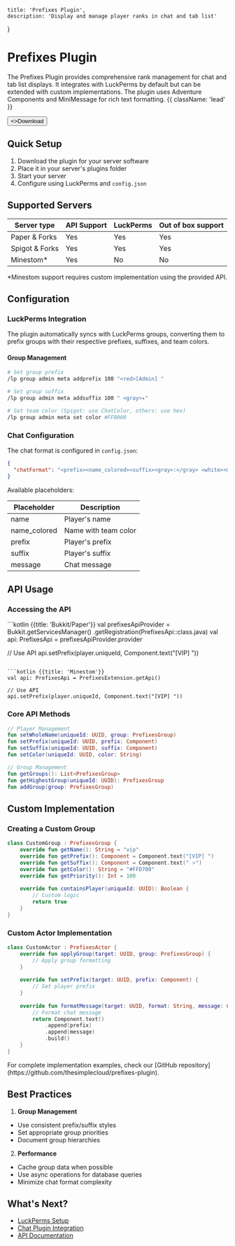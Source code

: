 
    title: 'Prefixes Plugin',
    description: 'Display and manage player ranks in chat and tab list'
}

# Prefixes Plugin

The Prefixes Plugin provides comprehensive rank management for chat and tab list displays. It integrates with LuckPerms by default but can be extended with custom implementations. The plugin uses Adventure Components and MiniMessage for rich text formatting. {{ className: 'lead' }}

<Button href="https://github.com/theSimpleCloud/prefixes-plugin/releases" arrow="right">
    <>Download</>
</Button>

## Quick Setup

1. Download the plugin for your server software
2. Place it in your server's plugins folder
3. Start your server
4. Configure using LuckPerms and `config.json`

## Supported Servers

| Server type      | API Support | LuckPerms | Out of box support |
|------------------|-------------|-----------|-------------------|
| Paper & Forks    | Yes         | Yes       | Yes               |
| Spigot & Forks   | Yes         | Yes       | Yes               |
| Minestom*        | Yes         | No        | No                |

<Note>
    *Minestom support requires custom implementation using the provided API.
</Note>

## Configuration

### LuckPerms Integration

The plugin automatically syncs with LuckPerms groups, converting them to prefix groups with their respective prefixes, suffixes, and team colors.

#### Group Management
```bash
# Set group prefix
/lp group admin meta addprefix 100 "<red>[Admin] "

# Set group suffix
/lp group admin meta addsuffix 100 " <gray>✦"

# Set team color (Spigot: use ChatColor, others: use hex)
/lp group admin meta set color #FF0000
```

### Chat Configuration

The chat format is configured in `config.json`:

```json
{
  "chatFormat": "<prefix><name_colored><suffix><gray>:</gray> <white><message></white>"
}
```

Available placeholders:

| Placeholder    | Description                     |
|---------------|---------------------------------|
| name          | Player's name                   |
| name_colored  | Name with team color            |
| prefix        | Player's prefix                 |
| suffix        | Player's suffix                 |
| message       | Chat message                    |

## API Usage

### Accessing the API

<CodeGroup>
```kotlin {{title: 'Bukkit/Paper'}}
val prefixesApiProvider = Bukkit.getServicesManager()
    .getRegistration(PrefixesApi::class.java)
val api: PrefixesApi = prefixesApiProvider.provider

// Use API
api.setPrefix(player.uniqueId, Component.text("[VIP] "))
```

```kotlin {{title: 'Minestom'}}
val api: PrefixesApi = PrefixesExtension.getApi()

// Use API
api.setPrefix(player.uniqueId, Component.text("[VIP] "))
```
</CodeGroup>

### Core API Methods

```kotlin
// Player Management
fun setWholeName(uniqueId: UUID, group: PrefixesGroup)
fun setPrefix(uniqueId: UUID, prefix: Component)
fun setSuffix(uniqueId: UUID, suffix: Component)
fun setColor(uniqueId: UUID, color: String)

// Group Management
fun getGroups(): List<PrefixesGroup>
fun getHighestGroup(uniqueId: UUID): PrefixesGroup
fun addGroup(group: PrefixesGroup)
```

## Custom Implementation

### Creating a Custom Group

```kotlin
class CustomGroup : PrefixesGroup {
    override fun getName(): String = "vip"
    override fun getPrefix(): Component = Component.text("[VIP] ")
    override fun getSuffix(): Component = Component.text(" ⭐")
    override fun getColor(): String = "#FFD700"
    override fun getPriority(): Int = 100
    
    override fun containsPlayer(uniqueId: UUID): Boolean {
        // Custom logic
        return true
    }
}
```

### Custom Actor Implementation

```kotlin
class CustomActor : PrefixesActor {
    override fun applyGroup(target: UUID, group: PrefixesGroup) {
        // Apply group formatting
    }
    
    override fun setPrefix(target: UUID, prefix: Component) {
        // Set player prefix
    }
    
    override fun formatMessage(target: UUID, format: String, message: Component): Component {
        // Format chat message
        return Component.text()
            .append(prefix)
            .append(message)
            .build()
    }
}
```

<Note>
    For complete implementation examples, check our [GitHub repository](https://github.com/thesimplecloud/prefixes-plugin).
</Note>

## Best Practices

1. **Group Management**
- Use consistent prefix/suffix styles
- Set appropriate group priorities
- Document group hierarchies

2. **Performance**
- Cache group data when possible
- Use async operations for database queries
- Minimize chat format complexity

## What's Next?

- [LuckPerms Setup](/permissions)
- [Chat Plugin Integration](/plugins/chat)
- [API Documentation](/api)
